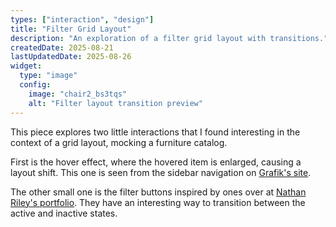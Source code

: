 ```yaml
---
types: ["interaction", "design"]
title: "Filter Grid Layout"
description: "An exploration of a filter grid layout with transitions."
createdDate: 2025-08-21
lastUpdatedDate: 2025-08-26
widget:
  type: "image"
  config:
    image: "chair2_bs3tqs"
    alt: "Filter layout transition preview"
---
```


This piece explores two little interactions that I found interesting in the context of a grid layout, mocking a furniture catalog.

First is the hover effect, where the hovered item is enlarged, causing a layout shift. This one is seen from the sidebar navigation on [Grafik's site](https://grafik.co.nz/project/tom-gould/).

The other small one is the filter buttons inspired by ones over at [Nathan Riley's portfolio](https://www.nrly.co/). They have an interesting way to transition between the active and inactive states.
